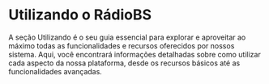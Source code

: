 
# Utilizando o RádioBS

A seção Utilizando é o seu guia essencial para explorar e aproveitar ao máximo todas as funcionalidades e recursos oferecidos por nossos sistema. Aqui, você encontrará informações detalhadas sobre como utilizar cada aspecto da nossa plataforma, desde os recursos básicos até as funcionalidades avançadas.

<Cards className="pt-8">
  <Card title="Dicas de Acesso" href="/using/access" />
  <Card title="Gerenciar Páginas" href="/using/pages" />
  <Card title="Gerenciar Notícias" href="/using/publish/news" />
  <Card title="Gerenciar Top Músicas" href="/using/publish/topmusic" />
  <Card title="Gerenciar Eventos" href="/using/publish/events" />
  <Card title="Grade de Horários" href="/using/publish/timetable" />
  <Card title="Gerenciar Podcasts" href="/using/publish/podcasts" />
  <Card title="Gerenciar Publicidades" href="/using/publish/ads" />
  <Card title="Álbuns de Fotos" href="/using/publish/photos" />
  <Card title="Gerenciar Vídeos" href="/using/publish/videos" />
</Cards>
